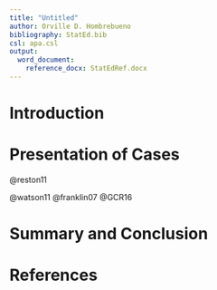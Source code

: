 ```yaml
---
title: "Untitled"
author: Orville D. Hombrebueno
bibliography: StatEd.bib
csl: apa.csl
output:
  word_document:
    reference_docx: StatEdRef.docx
---
```

# Introduction

# Presentation of Cases

@reston11

@watson11 @franklin07 @GCR16

# Summary and Conclusion

# References